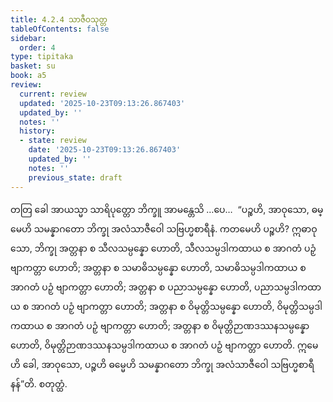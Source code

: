 ```yaml
---
title: 4.2.4 သာဇီဝသုတ္တ
tableOfContents: false
sidebar:
  order: 4
type: tipitaka
basket: su
book: a5
review:
  current: review
  updated: '2025-10-23T09:13:26.867403'
  updated_by: ''
  notes: ''
  history:
  - state: review
    date: '2025-10-23T09:13:26.867403'
    updated_by: ''
    notes: ''
    previous_state: draft
---
```



<ReviewStatus review={frontmatter.review} showDetails={true} />

<HypothesisAnnotation frontmatter={frontmatter} />

<DynamicBreadcrumb />

<Division number="164" book="a5" e="ch" v="16" p="168">

<Paragraph number="947" book="a5">
တတြ ခေါ အာယသ္မာ သာရိပုတ္တော ဘိက္ခူ အာမန္တေသိ …ပေ…  “ပဉ္စဟိ, အာဝုသော, ဓမ္မေဟိ သမန္နာဂတော ဘိက္ခု အလံသာဇီဝေါ သဗြဟ္မစာရီနံ. ကတမေဟိ ပဉ္စဟိ? ဣဓာဝုသော, ဘိက္ခု အတ္တနာ စ သီလသမ္ပန္နော ဟောတိ, သီလသမ္ပဒါကထာယ စ အာဂတံ ပဉှံ ဗျာကတ္တာ ဟောတိ; အတ္တနာ စ သမာဓိသမ္ပန္နော ဟောတိ, သမာဓိသမ္ပဒါကထာယ စ အာဂတံ ပဉှံ ဗျာကတ္တာ ဟောတိ; အတ္တနာ စ ပညာသမ္ပန္နော ဟောတိ, ပညာသမ္ပဒါကထာယ စ အာဂတံ ပဉှံ ဗျာကတ္တာ ဟောတိ; အတ္တနာ စ ဝိမုတ္တိသမ္ပန္နော ဟောတိ, ဝိမုတ္တိသမ္ပဒါကထာယ စ အာဂတံ ပဉှံ ဗျာကတ္တာ ဟောတိ; အတ္တနာ စ ဝိမုတ္တိဉာဏဒဿနသမ္ပန္နော ဟောတိ, ဝိမုတ္တိဉာဏဒဿနသမ္ပဒါကထာယ စ အာဂတံ ပဉှံ ဗျာကတ္တာ ဟောတိ. ဣမေဟိ ခေါ, အာဝုသော, ပဉ္စဟိ ဓမ္မေဟိ သမန္နာဂတော ဘိက္ခု အလံသာဇီဝေါ သဗြဟ္မစာရီနန်”တိ.

</Paragraph>
</Division>

<Paragraph number="948" type="center" book="a5">
စတုတ္ထံ.
</Paragraph>